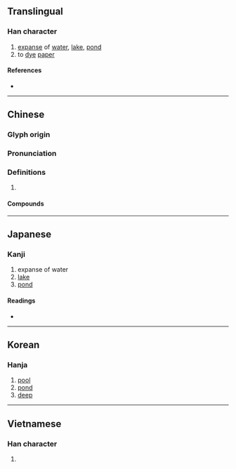 {{character info/new}}
==Translingual==

===Han character===
{{Han char|rn=85|rad=水|as=12|sn=15|four=34186|canj=ETLC|ids=⿰氵黄}}

# [[expanse]] of [[water]], [[lake]], [[pond]]
# to [[dye]] [[paper]]

====References====
* {{Han ref|kx=0649.200|dkj=18251|dj=1059.130|hdz=31713.080|uh=6F62|ud=28514|bh=E643|bd=58947}}

----

==Chinese==
{{zh-forms}}

===Glyph origin===
{{Han etym}}
{{Han compound|水|alt1=氵|黄|c1=s|c2=p|t1=river|ls=psc}}

===Pronunciation===
{{zh-pron
|m=huáng
|c=wong4
|mn=hóng/hông
|mc=y
|oc=y
|cat=n,v
}}

===Definitions===
{{zh-hanzi}}

# {{rfdef|zh}}

====Compounds====
{{zh-der|弄兵潢池|天潢|天潢貴胄|潢汙|潢潢|潢洋|潢漾|潢池|潢潦可薦|斷港絕潢|潢星|潢池弄兵|銀潢|裝潢}}

----

==Japanese==

===Kanji===
{{ja-kanji|grade=|rs=水12}}

# expanse of water
# [[lake]]
# [[pond]]

====Readings====
* {{ja-readings|on=[[こう]] (kō), [[おう]] (ō)|kun=[[いけ]] (ike)}}

----

==Korean==

===Hanja===
{{ko-hanja|hangeul=황|eumhun=|rv=hwang|mr=hwang|y=hwang}}

# [[pool]]
# [[pond]]
# [[deep]]

----

==Vietnamese==

===Han character===
{{vi-hantu|[[hoàng]]|rs=水12}}

# {{defn|lang=vi|sort=水12}}